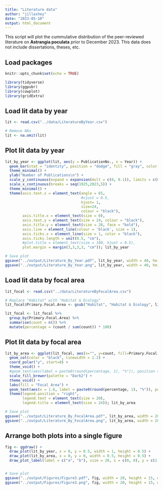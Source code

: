 ```yaml
---
title: "Literature data"
author: "jillashey"
date: "2023-05-10"
output: html_document
---
```


This script will plot the cummulative distribution of the peer-reviewed literature on **Astrangia poculata** prior to December 2023. This data does not include dissertations, theses, etc. 

## Load packages 
```r
knitr::opts_chunk$set(echo = TRUE)

library(tidyverse)
library(ggpubr)
library(cowplot)
library(gridExtra)
```

## Load lit data by year 
```r
lit <- read.csv("../data/LiteratureByYear.csv")

# Remove NAs
lit <- na.omit(lit)
```

## Plot lit data by year 
```r
lit_by_year <- ggplot(lit, aes(y = PublicationNo., x = Year)) +
  geom_bar(stat = "identity", position = "dodge", fill = "gray", color = "black", width = 1, size = 2) +
  theme_minimal() +
  ylab("Number of Publications\n") +
  scale_y_continuous(expand = expansion(mult = c(0, 0.1)), limits = c(0, 6), breaks = seq(0,6,1)) +
  scale_x_continuous(breaks = seq(1925,2023,5)) +
  theme_minimal() +
  theme(axis.text.x = element_text(angle = 65,
                                   #vjust = 0.5,
                                   hjust= 1,
                                   size=24,
                                   colour = "black"),
        axis.title.x = element_text(size = 0),
        axis.text.y = element_text(size = 24, colour = "black"),
        axis.title.y = element_text(size = 28, face = "bold"),
        axis.line = element_line(colour = 'black', size = 1),
        axis.ticks.x = element_line(size = 1, color = "black"),
        axis.ticks.length = unit(0.5, "cm"),
        #plot.title = element_text(size = 100, hjust = 0.5),
        plot.margin = margin(3,3,3,3, "cm")); lit_by_year

# Save plot 
ggsave("../output/Literature_By_Year.pdf", lit_by_year, width = 40, height = 15)
ggsave("../output/Literature_By_Year.png", lit_by_year, width = 40, height = 15)
```



## Load lit data by focal area
```r
lit_focal <- read.csv("../data/LiteratureByFocalArea.csv")

# Replace "Habitat" with "Habitat & Ecology"
lit_focal$Primary.Focal.Area <- gsub("Habitat", "Habitat & Ecology", lit_focal$Primary.Focal.Area)

lit_focal <- lit_focal %>%
  group_by(Primary.Focal.Area) %>%
  summarise(count = n()) %>%
  mutate(percentage = (count / sum(count)) * 100)
```

## Plot lit data by focal area 
```r
lit_by_area <- ggplot(lit_focal, aes(x="", y=count, fill=Primary.Focal.Area)) +
  geom_col(color = "black", linewidth = 1.2) +
  coord_polar("y", start=0) + 
  theme_void() +
  #geom_text(aes(label = paste0(round(percentage, 1), "%")), position = position_stack(vjust = 0.5)) +
  scale_fill_brewer(palette = "Dark2") +
  theme_void() +
  labs(fill = "Focal Area") +
  geom_text(aes(x = 1.6, label = paste0(round(percentage, 1), "%")), position = position_stack(vjust = 0.5), size = 6.5) +
  theme(legend.position = "right", 
        legend.text = element_text(size = 20), 
        legend.title = element_text(size = 24)); lit_by_area

# Save plot 
ggsave("../output/Literature_By_FocalArea.pdf", lit_by_area, width = 20, height = 15, units = c("in"))
ggsave("../output/Literature_By_FocalArea.png", lit_by_area, width = 20, height = 15, units = c("in"))
```

## Arrange both plots into a single figure
```r
fig <- ggdraw() +
  draw_plot(lit_by_year, x = 0, y = 0.5, width = 1, height = 0.5) +
  draw_plot(lit_by_area, x = 0, y = 0, width = 0.5, height = 0.5) + 
  draw_plot_label(label = c("a", "b"), size = 20, x = c(0, 0), y = c(1, 0.5))


# Save plot 
ggsave("../output/Figures/Figure3.pdf", fig, width = 20, height = 15, units = c("in"))
ggsave("../output/Figures/Figure3.png", fig, width = 20, height = 15, units = c("in"))
```

